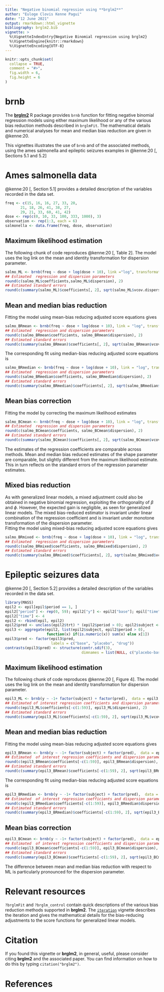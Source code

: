 ```yaml
---
title: "Negative binomial regression using **brglm2**"
author: "Euloge Clovis Kenne Pagui"
date: "12 June 2021"
output: rmarkdown::html_vignette
bibliography: brglm2.bib
vignette: >
  %\VignetteIndexEntry{Negative Binomial regression using brglm2}
  %\VignetteEngine{knitr::rmarkdown}
  %\VignetteEncoding{UTF-8}
---
```


```r
knitr::opts_chunk$set(
  collapse = TRUE,
  comment = "#>",
  fig.width = 6,
  fig.height = 6
)
```


# **brnb**
The [**brglm2**](https://github.com/ikosmidis/brglm2) R package provides `brnb` function for fitting negative binomial regression models using either maximum likelihood  or any of the various bias reduction methods described in `brglmFit`.  The mathematical details and numerical analyses   for mean and median bias reduction are given in @kenne:20.

This vignettes illustrates the use of `brnb` and of the associated methods, using the ames salmonella and  epileptic seizures examples in @kenne:20[, Sections 5.1 and 5.2]

# Ames salmonella data

 @kenne:20[, Section 5.1] provides a detailed description of the variables recorded in the data set.
```r
freq <- c(15, 16, 16, 27, 33, 20,
       21, 18, 26, 41, 38, 27,
       29, 21, 33, 60, 41, 42)
dose <- rep(c(0, 10, 33, 100, 333, 1000), 3)
observation <- rep(1:3, each = 6)
salmonella <- data.frame(freq, dose, observation)
```

## Maximum likelihood estimation

The following chunk of code reproduces @kenne:20[, Table 2]. The model uses the log link on the mean and identity transformation for dispersion parameter.
```r
salmo_ML <- brnb(freq ~ dose + log(dose + 10), link ="log", transformation = "identity",  type = "ML", data = salmonella)
## Estimated  regression and dispersion parameters
round(c(salmo_ML$coefficients,salmo_ML$dispersion), 2)
## Estimated standard errors
round(c(summary(salmo_ML)$coefficients[, 2], sqrt(salmo_ML$vcov.dispersion)), 2)
```

## Mean and median bias reduction

Fitting the model using mean-bias reducing adjusted score equations gives
```r
salmo_BRmean <- brnb(freq ~ dose + log(dose + 10), link = "log", transformation = "identity", type = "AS_mean", data = salmonella)
## Estimated  regression and dispersion parameters
round(c(salmo_BRmean$coefficients, salmo_BRmean$dispersion), 2)
## Estimated standard errors
round(c(summary(salmo_BRmean)$coefficients[, 2], sqrt(salmo_BRmean$vcov.dispersion)), 2)
```
The corresponding fit using median-bias reducing adjusted score equations is
```r
salmo_BRmedian <- brnb(freq ~ dose + log(dose + 10), link = "log", transformation = "identity", type = "AS_median", data = salmonella)
## Estimated  regression and dispersion parameters
round(c(salmo_BRmedian$coefficients, salmo_BRmedian$dispersion), 2)
## Estimated standard errors
round(c(summary(salmo_BRmedian)$coefficients[, 2], sqrt(salmo_BRmedian$vcov.dispersion)), 2)
```

## Mean bias correction

Fitting the model by correcting the maximum likelihood estimates
```r
salmo_BCmean <- brnb(freq ~ dose + log(dose + 10), link = "log", transformation = "identity", type = "correction", data = salmonella)
## Estimated  regression and dispersion parameters
round(c(salmo_BCmean$coefficients, salmo_BCmean$dispersion), 2)
## Estimated standard errors
round(c(summary(salmo_BCmean)$coefficients[, 2], sqrt(salmo_BCmean$vcov.dispersion)), 2)
```
The estimates of the regression coefficients  are comparable across methods. Mean and median bias reduced estimates of the shape parameter are comparable, but slightly different from the maximum likelihood estimate. This in turn reflects on the standard errors of the regression parameter estimates. 

## Mixed bias reduction

As with generalized linear models, a mixed adjustment could also be obtained in negative binomial regression, exploiting the orthogonality
of $\beta$ and $\phi$. However, the expected gain is negligible, as seen for generalized linear models. The mixed bias-reduced estimator is invariant under
linear combination of the regression coefficient and is invariant under monotone
transformation of the dispersion parameter.  
Fitting the model using mixed-bias reducing adjusted score equations gives
```r
salmo_BRmixed <- brnb(freq ~ dose + log(dose + 10), link = "log", transformation = "identity",   type = "AS_mixed", data = salmonella)
## Estimated  regression and dispersion parameters
round(c(salmo_BRmixed$coefficients, salmo_BRmixed$dispersion), 2)
## Estimated standard errors
round(c(summary(salmo_BRmixed)$coefficients[, 2], sqrt(salmo_BRmixed$vcov.dispersion)), 2)
```

# Epileptic seizures data

 @kenne:20[, Section 5.2] provides a detailed description of the variables recorded in the data set.
```r
library(MASS)
epil2 <- epil[epil$period == 1, ]
epil2["period"] <- rep(0, 59); epil2["y"] <- epil2["base"]; epil["time"] <- 1; 
epil2["time"] <- 4
epil2 <- rbind(epil, epil2)
epil2$pred <- unclass(epil2$trt) * (epil2$period > 0); epil2$subject <- factor(epil2$subject)
epil3 <- aggregate(epil2, list(epil2$subject, epil2$period > 0),
                   function(x) if(is.numeric(x)) sum(x) else x[1]) 
epil3$pred <- factor(epil3$pred,
                     labels = c("base", "placebo", "drug"))
contrasts(epil3$pred) <- structure(contr.sdif(3),
                                   dimnames = list(NULL, c("placebo-base", "drug-placebo")))
```

## Maximum likelihood estimation

The following chunk of code reproduces @kenne:20[, Figure 4]. The model uses the log link on the mean and identity transformation for dispersion parameter.
```r
epil3_ML <- brnb(y ~ -1+ factor(subject) + factor(pred),  data = epil3, type = "ML")
## Estimated of interest regression coefficients and dispersion parameters
round(c(epil3_ML$coefficients[-c(1:59)], epil3_ML$dispersion), 2)
## Estimated standard errors
round(c(summary(epil3_ML)$coefficients[-c(1:59), 2], sqrt(epil3_ML$vcov.dispersion)), 2)
```

## Mean and median bias reduction

Fitting the model using mean-bias reducing adjusted score equations gives
```r
epil3_BRmean <- brnb(y ~ -1+ factor(subject) + factor(pred),  data = epil3, type = "AS_mean")
## Estimated  of interest regression coefficients and dispersion parameters
round(c(epil3_BRmean$coefficients[-c(1:59)], epil3_BRmean$dispersion), 2)
## Estimated standard errors
round(c(summary(epil3_BRmean)$coefficients[-c(1:59), 2], sqrt(epil3_BRmean$vcov.dispersion)), 2)
```

The corresponding fit using median-bias reducing adjusted score equations is
```r
epil3_BRmedian <- brnb(y ~ -1+ factor(subject) + factor(pred),  data = epil3, type = "AS_median")
## Estimated  of interest regression coefficients and dispersion parameters
round(c(epil3_BRmedian$coefficients[-c(1:59)], epil3_BRmedian$dispersion), 2)
## Estimated standard errors
round(c(summary(epil3_BRmedian)$coefficients[-c(1:59), 2], sqrt(epil3_BRmedian$vcov.dispersion)), 2)
```

## Mean bias correction
```r
epil3_BCmean <- brnb(y ~ -1+ factor(subject) + factor(pred),  data = epil3, type = "correction")
## Estimated  of interest regression coefficients and dispersion parameters
round(c(epil3_BCmean$coefficients[-c(1:59)], epil3_BCmean$dispersion), 2)
## Estimated standard errors
round(c(summary(epil3_BCmean)$coefficients[-c(1:59), 2], sqrt(epil3_BCmean$vcov.dispersion)), 2)
```

The difference between mean and median
bias reduction  with respect to ML is particularly pronounced for the dispersion parameter. 

# Relevant resources
`?brglmFit` and `?brglm_control` contain quick descriptions of the various bias reduction methods supported in **brglm2**. The [`iteration`](https://cran.r-project.org/package=brglm2/brglm2.pdf) vignette describes the iteration and gives the mathematical details for the bias-reducing adjustments to the score functions for generalized linear models.

# Citation
If you found this vignette or **brglm2**, in general, useful, please consider citing **brglm2** and the associated paper. You can find information on how to do this by typing `citation("brglm2")`.

# References
